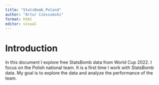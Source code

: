 ```yaml
---
title: "StatsBomb_Poland"
author: "Artur Czeszumski"
format: html
editor: visual
---
```


# Introduction

In this document I explore free StatsBomb data from World Cup 2022. I focus on the Polish national team. It is a first time I work with StatsBomb data. My goal is to explore the data and analyze the performance of the team. \
\
